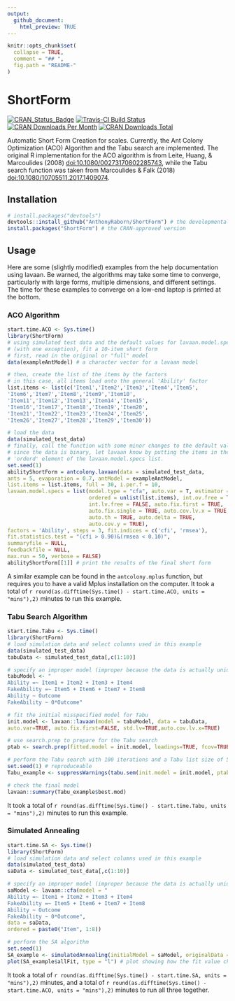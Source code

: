 ```yaml
---
output:
  github_document:
    html_preview: TRUE
---
```

```r
knitr::opts_chunk$set(
  collapse = TRUE,
  comment = "## ",
  fig.path = "README-"
)
```

# ShortForm
[![CRAN_Status_Badge](http://www.r-pkg.org/badges/version/ShortForm)](http://cran.r-project.org/package=ShortForm)
[![Travis-CI Build Status](http://travis-ci.org/AnthonyRaborn/ShortForm.svg?branch=master)](http://travis-ci.org/AnthonyRaborn/ShortForm)
[![CRAN Downloads Per Month](https://cranlogs.r-pkg.org/badges/ShortForm)](https://cran.r-project.org/package=ShortForm)
[![CRAN Downloads Total](https://cranlogs.r-pkg.org/badges/grand-total/ShortForm?color=orange)](https://cran.r-project.org/package=ShortForm)


Automatic Short Form Creation for scales. Currently, the Ant Colony Optimization  (ACO) Algorithm and the Tabu search are implemented. The original R implementation for the ACO algorithm is from Leite, Huang, & Marcoulides (2008) <doi:10.1080/00273170802285743>, while the Tabu search function was taken from Marcoulides & Falk (2018) <doi:10.1080/10705511.2017.1409074>.

## Installation
```r
# install.packages("devtools")
devtools::install_github("AnthonyRaborn/ShortForm") # the developmental version
install.packages("ShortForm") # the CRAN-approved version
```

## Usage

Here are some (slightly modified) examples from the help documentation using
lavaan. Be warned, the algorithms may take some time to converge, particularly
with large forms, multiple dimensions, and different settings. The time for these
examples to converge on a low-end laptop is printed at the bottom.

### ACO Algorithm

```r
start.time.ACO <- Sys.time()
library(ShortForm)
# using simulated test data and the default values for lavaan.model.specs
# (with one exception), fit a 10-item short form
# first, read in the original or "full" model
data(exampleAntModel) # a character vector for a lavaan model

# then, create the list of the items by the factors
# in this case, all items load onto the general 'Ability' factor
list.items <- list(c('Item1','Item2','Item3','Item4','Item5',
'Item6','Item7','Item8','Item9','Item10',
'Item11','Item12','Item13','Item14','Item15',
'Item16','Item17','Item18','Item19','Item20',
'Item21','Item22','Item23','Item24','Item25',
'Item26','Item27','Item28','Item29','Item30'))

# load the data
data(simulated_test_data)
# finally, call the function with some minor changes to the default values.
# since the data is binary, let lavaan know by putting the items in the
# 'orderd' element of the lavaan.model.specs list.
set.seed(1)
abilityShortForm = antcolony.lavaan(data = simulated_test_data,
ants = 5, evaporation = 0.7, antModel = exampleAntModel,
list.items = list.items, full = 30, i.per.f = 10,
lavaan.model.specs = list(model.type = "cfa", auto.var = T, estimator = "default", 
                          ordered = unlist(list.items), int.ov.free = TRUE,
                          int.lv.free = FALSE, auto.fix.first = TRUE, 
                          auto.fix.single = TRUE, auto.cov.lv.x = TRUE, 
                          auto.th = TRUE, auto.delta = TRUE, 
                          auto.cov.y = TRUE),
factors = 'Ability', steps = 3, fit.indices = c('cfi', 'rmsea'),
fit.statistics.test = "(cfi > 0.90)&(rmsea < 0.10)",
summaryfile = NULL,
feedbackfile = NULL,
max.run = 50, verbose = FALSE)
abilityShortForm[[1]] # print the results of the final short form
```

A similar example can be found in the `antcolony.mplus` function, but requires you to have a valid Mplus installation on the computer. It took a total of `r round(as.difftime(Sys.time() - start.time.ACO, units = "mins"),2)` minutes to run this example.

### Tabu Search Algorithm

```r
start.time.Tabu <- Sys.time()
library(ShortForm)
# load simulation data and select columns used in this example
data(simulated_test_data) 
tabuData <- simulated_test_data[,c(1:10)]

# specify an improper model (improper because the data is actually unidimensional)
tabuModel <- "
Ability =~ Item1 + Item2 + Item3 + Item4
FakeAbility =~ Item5 + Item6 + Item7 + Item8
Ability ~ Outcome
FakeAbility ~ 0*Outcome"

# fit the initial misspecified model for Tabu
init.model <- lavaan::lavaan(model = tabuModel, data = tabuData, 
auto.var=TRUE, auto.fix.first=FALSE, std.lv=TRUE,auto.cov.lv.x=TRUE)

# use search.prep to prepare for the Tabu search
ptab <- search.prep(fitted.model = init.model, loadings=TRUE, fcov=TRUE, errors=FALSE)

# perform the Tabu search with 100 iterations and a Tabu list size of 5
set.seed(1) # reproduceable
Tabu_example <- suppressWarnings(tabu.sem(init.model = init.model, ptab = ptab, obj = AIC, niter = 25, tabu.size = 5)) # the suppressWarning wrapping hides the lavaan WARNING output from improper models

# check the final model
lavaan::summary(Tabu_example$best.mod)
```

It took a total of `r round(as.difftime(Sys.time() - start.time.Tabu, units = "mins"),2)` minutes to run this example.

### Simulated Annealing

```r
start.time.SA <- Sys.time()
library(ShortForm)
# load simulation data and select columns used in this example
data(simulated_test_data) 
saData <- simulated_test_data[,c(1:10)]

# specify an improper model (improper because the data is actually unidimensional)
saModel <- lavaan::cfa(model = "
Ability =~ Item1 + Item2 + Item3 + Item4
FakeAbility =~ Item5 + Item6 + Item7 + Item8
Ability ~ Outcome
FakeAbility ~ 0*Outcome",
data = saData,
ordered = paste0("Item", 1:8))

# perform the SA algorithm
set.seed(1)
SA_example <- simulatedAnnealing(initialModel = saModel, originalData = saData, maxSteps = 100, fitStatistic = 'cfi', maximize = FALSE, temperature = "logistic", items = colnames(saData), maxChanges = 3, progressBar = F)
plot(SA_example$allFit, type = "l") # plot showing how the fit value changes at each step
```

It took a total of `r round(as.difftime(Sys.time() - start.time.SA, units = "mins"),2)` minutes, and a total of `r round(as.difftime(Sys.time() - start.time.ACO, units = "mins"),2)` minutes to run all three together.